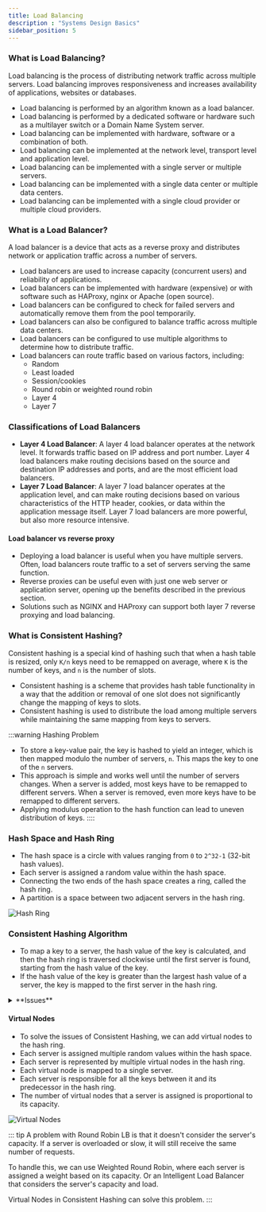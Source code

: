 ```yaml
---
title: Load Balancing
description : "Systems Design Basics"
sidebar_position: 5
---
```


### What is Load Balancing?
Load balancing is the process of distributing network traffic across multiple servers.
Load balancing improves responsiveness and increases availability of applications, websites or databases.
- Load balancing is performed by an algorithm known as a load balancer.
- Load balancing is performed by a dedicated software or hardware such as a multilayer switch or a Domain Name System server.
- Load balancing can be implemented with hardware, software or a combination of both.
- Load balancing can be implemented at the network level, transport level and application level.
- Load balancing can be implemented with a single server or multiple servers.
- Load balancing can be implemented with a single data center or multiple data centers.
- Load balancing can be implemented with a single cloud provider or multiple cloud providers.

### What is a Load Balancer?
A load balancer is a device that acts as a reverse proxy and distributes network or application traffic across a number of servers.
- Load balancers are used to increase capacity (concurrent users) and reliability of applications.
- Load balancers can be implemented with hardware (expensive) or with software such as HAProxy, nginx or Apache (open source).
- Load balancers can be configured to check for failed servers and automatically remove them from the pool temporarily.
- Load balancers can also be configured to balance traffic across multiple data centers.
- Load balancers can be configured to use multiple algorithms to determine how to distribute traffic.
- Load balancers can route traffic based on various factors, including:
    - Random
    - Least loaded
    - Session/cookies
    - Round robin or weighted round robin
    - Layer 4
    - Layer 7

### Classifications of Load Balancers
- **Layer 4 Load Balancer**: A layer 4 load balancer operates at the network level.
 It forwards traffic based on IP address and port number. Layer 4 load balancers make routing decisions based on the source and destination IP addresses and ports, and are the most efficient load balancers.
- **Layer 7 Load Balancer**: A layer 7 load balancer operates at the application level, and can make routing decisions based on various characteristics of the HTTP header, cookies, or data within the application message itself.
 Layer 7 load balancers are more powerful, but also more resource intensive.


#### Load balancer vs reverse proxy
- Deploying a load balancer is useful when you have multiple servers. Often, load balancers route traffic to a set of servers serving the same function.
- Reverse proxies can be useful even with just one web server or application server, opening up the benefits described in the previous section.
- Solutions such as NGINX and HAProxy can support both layer 7 reverse proxying and load balancing.

### What is Consistent Hashing?
Consistent hashing is a special kind of hashing such that when a hash table is resized, only `K/n` keys need to be remapped on average, where `K` is the number of keys, and `n` is the number of slots.
- Consistent hashing is a scheme that provides hash table functionality in a way that the addition or removal of one slot does not significantly change the mapping of keys to slots.
- Consistent hashing is used to distribute the load among multiple servers while maintaining the same mapping from keys to servers.

:::warning Hashing Problem
- To store a key-value pair, the key is hashed to yield an integer, which is then mapped modulo the number of servers, `n`. This maps the key to one of the `n` servers.
- This approach is simple and works well until the number of servers changes. When a server is added, most keys have to be remapped to different servers. When a server is removed, even more keys have to be remapped to different servers.
- Applying modulus operation to the hash function can lead to uneven distribution of keys.
::::

### Hash Space and Hash Ring
- The hash space is a circle with values ranging from `0` to `2^32-1` (32-bit hash values).
- Each server is assigned a random value within the hash space.
- Connecting the two ends of the hash space creates a ring, called the hash ring.
- A partition is a space between two adjacent servers in the hash ring.

![Hash Ring](./img/hash-ring.png)

### Consistent Hashing Algorithm
- To map a key to a server, the hash value of the key is calculated, and then the hash ring is traversed clockwise until the first server is found, starting from the hash value of the key.
- If the hash value of the key is greater than the largest hash value of a server, the key is mapped to the first server in the hash ring.
<details>
<summary>**Issues**</summary>
    - Size of Ring is not fixed, it varies when servers are added or removed.
    - Size of partitions is not uniform, one partition can be very large and another can be very small.
    - Impossible to add or remove servers without remapping all the keys.
</details>

#### Virtual Nodes
- To solve the issues of Consistent Hashing, we can add virtual nodes to the hash ring.
- Each server is assigned multiple random values within the hash space.
- Each server is represented by multiple virtual nodes in the hash ring.
- Each virtual node is mapped to a single server.
- Each server is responsible for all the keys between it and its predecessor in the hash ring.
- The number of virtual nodes that a server is assigned is proportional to its capacity.

![Virtual Nodes](./img/virtual-nodes.png)

::: tip
A problem with Round Robin LB is that it doesn't consider the server's capacity.
If a server is overloaded or slow, it will still receive the same number of requests.

To handle this, we can use Weighted Round Robin, where each server is assigned a weight based on its capacity.
Or an Intelligent Load Balancer that considers the server's capacity and load.

Virtual Nodes in Consistent Hashing can solve this problem.
:::
